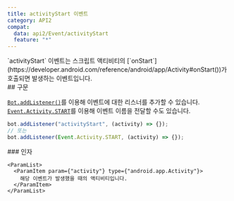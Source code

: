 ```yaml
---
title: activityStart 이벤트
category: API2
compat:
  data: api2/Event/activityStart
  feature: "*"
---
```


<Section>
  `activityStart` 이벤트는 스크립트 액티비티의 [`onStart`](https://developer.android.com/reference/android/app/Activity#onStart())가
  호출되면 발생하는 이벤트입니다.
</Section>
<Section>
  ## 구문

  [`Bot.addListener()`](/api2/Object/Bot/addListener)를 이용해 이벤트에 대한 리스너를 추가할 수 있습니다.
  [`Event.Activity.START`](/api2/Object/Event/Activity/START)를 이용해 이벤트 이름을 전달할 수도 있습니다.
  ~~~js
  bot.addListener("activityStart", (activity) => {});
  // 또는
  bot.addListener(Event.Activity.START, (activity) => {});
  ~~~

  <Section>
    ### 인자

    <ParamList>
      <ParamItem param={"activity"} type={"android.app.Activity"}>
        해당 이벤트가 발생했을 때의 액티비티입니다.
      </ParamItem>
    </ParamList>
  </Section>
</Section>
